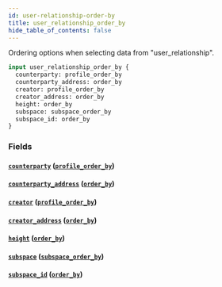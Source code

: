 ```yaml
---
id: user-relationship-order-by
title: user_relationship_order_by
hide_table_of_contents: false
---
```


Ordering options when selecting data from "user_relationship".

```graphql
input user_relationship_order_by {
  counterparty: profile_order_by
  counterparty_address: order_by
  creator: profile_order_by
  creator_address: order_by
  height: order_by
  subspace: subspace_order_by
  subspace_id: order_by
}
```

### Fields

#### [`counterparty`](#) ([`profile_order_by`](../inputs/profile-order-by))

#### [`counterparty_address`](#) ([`order_by`](../enums/order-by))

#### [`creator`](#) ([`profile_order_by`](../inputs/profile-order-by))

#### [`creator_address`](#) ([`order_by`](../enums/order-by))

#### [`height`](#) ([`order_by`](../enums/order-by))

#### [`subspace`](#) ([`subspace_order_by`](../inputs/subspace-order-by))

#### [`subspace_id`](#) ([`order_by`](../enums/order-by))
